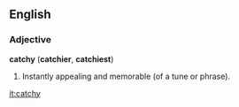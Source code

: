 ==English==

===Adjective===
'''catchy''' ('''catchier''', '''catchiest''')
# Instantly appealing and memorable (of a tune or phrase).

[[it:catchy]]